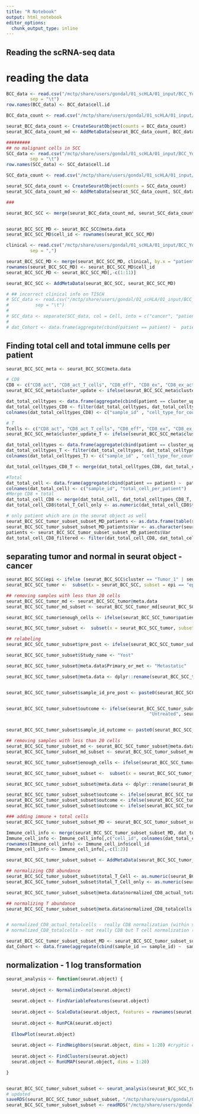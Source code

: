```yaml
---
title: "R Notebook"
output: html_notebook
editor_options: 
  chunk_output_type: inline
---
```



## Reading the scRNA-seq data

# reading the data
```r

BCC_data <- read.csv("/mctp/share/users/gondal/01_scHLA/01_input/BCC_Yost/GSE123813_bcc_all_metadata.txt.gz", 
         sep = "\t")
row.names(BCC_data) <- BCC_data$cell.id

BCC_data_count <- read.csv("/mctp/share/users/gondal/01_scHLA/01_input/BCC_Yost/GSE123813_bcc_scRNA_counts.txt.gz", sep = "\t")

seurat_BCC_data_count <- CreateSeuratObject(counts = BCC_data_count)
seurat_BCC_data_count_md <- AddMetaData(seurat_BCC_data_count, BCC_data)

#########
## no malignant cells in SCC
SCC_data <- read.csv("/mctp/share/users/gondal/01_scHLA/01_input/BCC_Yost/GSE123813_scc_metadata.txt.gz", 
         sep = "\t")
row.names(SCC_data) <- SCC_data$cell.id

SCC_data_count <- read.csv("/mctp/share/users/gondal/01_scHLA/01_input/BCC_Yost/GSE123813_scc_scRNA_counts.txt.gz", sep = "\t")

seurat_SCC_data_count <- CreateSeuratObject(counts = SCC_data_count)
seurat_SCC_data_count_md <- AddMetaData(seurat_SCC_data_count, SCC_data)

###

seurat_BCC_SCC <- merge(seurat_BCC_data_count_md, seurat_SCC_data_count_md)


seurat_BCC_SCC_MD <- seurat_BCC_SCC@meta.data
seurat_BCC_SCC_MD$cell_id <- rownames(seurat_BCC_SCC_MD)

clinical <- read.csv("/mctp/share/users/gondal/01_scHLA/01_input/BCC_Yost/yost.csv", 
         sep = ",")

seurat_BCC_SCC_MD <- merge(seurat_BCC_SCC_MD, clinical, by.x = "patient", "Patient")
rownames(seurat_BCC_SCC_MD) <- seurat_BCC_SCC_MD$cell_id
seurat_BCC_SCC_MD <- seurat_BCC_SCC_MD[,-c(1:11)]

seurat_BCC_SCC <- AddMetaData(seurat_BCC_SCC, seurat_BCC_SCC_MD)

```



```r
# ## incorrect clinical info on TISCH
# SCC_data <- read.csv("/mctp/share/users/gondal/01_scHLA/01_input/BCC_Yost/SCC_GSE123813_aPD1_CellMetainfo_table.tsv",
#          sep = "\t")
# 
# SCC_data <- separate(SCC_data, col = Cell, into = c("cancer", "patient", "pre_post", "cell", "cell_id"), remove = FALSE, sep = "\\.")
# 
# dat_Cohort <- data.frame(aggregate(cbind(patient == patient) ~  patient + TimePoint + Treatment + Stage + Response, SCC_data, length))

```



## Finding total cell and total immune cells per patient
```r

seurat_BCC_SCC_meta <- seurat_BCC_SCC@meta.data

# CD8
CD8 <- c("CD8_act", "CD8_act_T_cells", "CD8_eff", "CD8_ex", "CD8_ex_act", "CD8_ex_T_cells", "CD8_mem", "CD8_mem_T_cells", "CD8_naive")
seurat_BCC_SCC_meta$cluster_update <- ifelse(seurat_BCC_SCC_meta$cluster %in% CD8, "CD8t", seurat_BCC_SCC_meta$cluster)

dat_total_celltypes <- data.frame(aggregate(cbind(patient == cluster_update) ~  patient + cluster_update, seurat_BCC_SCC_meta, length))
dat_total_celltypes_CD8 <- filter(dat_total_celltypes, dat_total_celltypes$cluster_update == "CD8t")
colnames(dat_total_celltypes_CD8) <- c("sample_id" , "cell_type_for_count", "total_T_Cell")

# T
Tcells <- c("CD8_act", "CD8_act_T_cells", "CD8_eff", "CD8_ex", "CD8_ex_act", "CD8_ex_T_cells", "CD8_mem", "CD8_mem_T_cells", "CD8_naive", "CD4_T_cells", "Tcell_prolif", "Tfh", "Th17", "Treg", "Tregs")
seurat_BCC_SCC_meta$cluster_update_T <- ifelse(seurat_BCC_SCC_meta$cluster %in% Tcells, "T_cells", seurat_BCC_SCC_meta$cluster)

dat_total_celltypes <- data.frame(aggregate(cbind(patient == cluster_update_T) ~  patient + cluster_update_T, seurat_BCC_SCC_meta, length))
dat_total_celltypes_T <- filter(dat_total_celltypes, dat_total_celltypes$cluster_update_T == "T_cells")
colnames(dat_total_celltypes_T) <- c("sample_id" , "cell_type_for_count", "total_T_Cell_only")

dat_total_celltypes_CD8_T <- merge(dat_total_celltypes_CD8, dat_total_celltypes_T, by = "sample_id")

#Total
dat_total_cell <- data.frame(aggregate(cbind(patient == patient) ~  patient, seurat_BCC_SCC_meta, length))
colnames(dat_total_cell) <- c("sample_id", "total_cell_per_patient")
#Merge CD8 + total
dat_total_cell_CD8 <- merge(dat_total_cell, dat_total_celltypes_CD8_T, by = "sample_id")
dat_total_cell_CD8$total_T_Cell_only <- as.numeric(dat_total_cell_CD8$total_T_Cell_only)

# only patient which are in the seurat object as well
seurat_BCC_SCC_tumor_subset_subset_MD_patients <- as.data.frame(table(seurat_BCC_SCC_tumor_subset_subset$sample_id))
seurat_BCC_SCC_tumor_subset_subset_MD_patients$Var <- as.character(seurat_BCC_SCC_tumor_subset_subset_MD_patients$Var1)
patients <- seurat_BCC_SCC_tumor_subset_subset_MD_patients$Var 
dat_total_cell_CD8_filtered <- filter(dat_total_cell_CD8, dat_total_cell_CD8$sample_id %in% patients)
```


## separating tumor and normal in seurat object - cancer
```r

seurat_BCC_SCC$epi <- ifelse (seurat_BCC_SCC$cluster == "Tumor_1" | seurat_BCC_SCC$cluster == "Tumor_2", "epi", "not_epi")
seurat_BCC_SCC_tumor <-  subset(x = seurat_BCC_SCC, subset = epi == "epi")

## removing samples with less than 20 cells
seurat_BCC_SCC_tumor_md <- seurat_BCC_SCC_tumor@meta.data
seurat_BCC_SCC_tumor_md_subset <- seurat_BCC_SCC_tumor_md[seurat_BCC_SCC_tumor_md$patient %in% names(which(table(seurat_BCC_SCC_tumor_md$patient) > 20)), ]

seurat_BCC_SCC_tumor$enough_cells <- ifelse(seurat_BCC_SCC_tumor$patient %in% seurat_BCC_SCC_tumor_md_subset$patient, "enough", "not_enough")

seurat_BCC_SCC_tumor_subset <-  subset(x = seurat_BCC_SCC_tumor, subset = enough_cells == "enough")

## relabeling
seurat_BCC_SCC_tumor_subset$pre_post <- ifelse(seurat_BCC_SCC_tumor_subset$treatment == "pre", "Pre", "Post")

seurat_BCC_SCC_tumor_subset$Study_name <- "Yost"

seurat_BCC_SCC_tumor_subset@meta.data$Primary_or_met <- "Metastatic"

seurat_BCC_SCC_tumor_subset@meta.data <- dplyr::rename(seurat_BCC_SCC_tumor_subset@meta.data , c(sample_id = patient) )


seurat_BCC_SCC_tumor_subset$sample_id_pre_post <- paste0(seurat_BCC_SCC_tumor_subset$sample_id, "_", seurat_BCC_SCC_tumor_subset$pre_post )


seurat_BCC_SCC_tumor_subset$outcome <- ifelse(seurat_BCC_SCC_tumor_subset$pre_post == "Pre", 
                                                      "Untreated", seurat_BCC_SCC_tumor_subset$Response)


seurat_BCC_SCC_tumor_subset$sample_id_outcome <- paste0(seurat_BCC_SCC_tumor_subset$sample_id, "_", seurat_BCC_SCC_tumor_subset$outcome )

## removing samples with less than 20 cells
seurat_BCC_SCC_tumor_subset_md <- seurat_BCC_SCC_tumor_subset@meta.data
seurat_BCC_SCC_tumor_subset_md_subset <- seurat_BCC_SCC_tumor_subset_md[seurat_BCC_SCC_tumor_subset_md$sample_id_pre_post %in% names(which(table(seurat_BCC_SCC_tumor_subset_md$sample_id_pre_post) > 20)), ]

seurat_BCC_SCC_tumor_subset$enough_cells <- ifelse(seurat_BCC_SCC_tumor_subset$sample_id_pre_post %in% seurat_BCC_SCC_tumor_subset_md_subset$sample_id_pre_post, "enough", "not_enough")

seurat_BCC_SCC_tumor_subset_subset <-  subset(x = seurat_BCC_SCC_tumor_subset, subset = enough_cells == "enough")

seurat_BCC_SCC_tumor_subset_subset@meta.data <- dplyr::rename(seurat_BCC_SCC_tumor_subset_subset@meta.data , c(cell_id = cell.id) )

seurat_BCC_SCC_tumor_subset_subset$outcome <- ifelse(seurat_BCC_SCC_tumor_subset_subset$outcome == "Yes", "R", seurat_BCC_SCC_tumor_subset_subset$outcome)
seurat_BCC_SCC_tumor_subset_subset$outcome <- ifelse(seurat_BCC_SCC_tumor_subset_subset$outcome == "No", "NR", seurat_BCC_SCC_tumor_subset_subset$outcome)
seurat_BCC_SCC_tumor_subset_subset$outcome <- ifelse(seurat_BCC_SCC_tumor_subset_subset$outcome == "Untreated", "UT", seurat_BCC_SCC_tumor_subset_subset$outcome)

### adding immune + total cells
seurat_BCC_SCC_tumor_subset_subset_MD <- seurat_BCC_SCC_tumor_subset_subset@meta.data

Immune_cell_info <- merge(seurat_BCC_SCC_tumor_subset_subset_MD, dat_total_cell_CD8_filtered, by = "sample_id")
Immune_cell_info <- Immune_cell_info[,c("cell_id", colnames(dat_total_cell_CD8_filtered))]
rownames(Immune_cell_info) <- Immune_cell_info$cell_id
Immune_cell_info <- Immune_cell_info[,-c(1:2)]

seurat_BCC_SCC_tumor_subset_subset <- AddMetaData(seurat_BCC_SCC_tumor_subset_subset, Immune_cell_info)

## normalizing CD8 abundance
seurat_BCC_SCC_tumor_subset_subset$total_T_Cell <- as.numeric(seurat_BCC_SCC_tumor_subset_subset$total_T_Cell)
seurat_BCC_SCC_tumor_subset_subset$total_T_Cell_only <- as.numeric(seurat_BCC_SCC_tumor_subset_subset$total_T_Cell_only)

seurat_BCC_SCC_tumor_subset_subset@meta.data$normalized_CD8_actual_totalcells <- seurat_BCC_SCC_tumor_subset_subset@meta.data$total_T_Cell/seurat_BCC_SCC_tumor_subset_subset@meta.data$total_cell_per_patient

## normalizing T abundance
seurat_BCC_SCC_tumor_subset_subset@meta.data$normalized_CD8_totalcells <- seurat_BCC_SCC_tumor_subset_subset@meta.data$total_T_Cell_only/seurat_BCC_SCC_tumor_subset_subset@meta.data$total_cell_per_patient


# normalized_CD8_actual_totalcells - really CD8 normalization (within study comparison)
# normalized_CD8_totalcells - not really CD8 but T cell normalization (cross study comparison)
```

```r
seurat_BCC_SCC_tumor_subset_subset_MD <- seurat_BCC_SCC_tumor_subset_subset@meta.data
dat_Cohort <- data.frame(aggregate(cbind(sample_id == sample_id) ~  sample_id + pre_post + outcome, seurat_BCC_SCC_tumor_subset_subset_MD, length))

```

## normalization - 1 log transformation
```r
seurat_analysis <- function(seurat.object) {
  
  seurat.object <- NormalizeData(seurat.object)
  
  seurat.object <- FindVariableFeatures(seurat.object)
  
  seurat.object <- ScaleData(seurat.object, features = rownames(seurat.object))
  
  seurat.object <- RunPCA(seurat.object)
  
  ElbowPlot(seurat.object)
  
  seurat.object <- FindNeighbors(seurat.object, dims = 1:20) #cryptic cluster with 10
  
  seurat.object <- FindClusters(seurat.object)
  seurat.object <- RunUMAP(seurat.object, dims = 1:20)

}


seurat_BCC_SCC_tumor_subset_subset <- seurat_analysis(seurat_BCC_SCC_tumor_subset_subset)
# updated 
saveRDS(seurat_BCC_SCC_tumor_subset_subset, "/mctp/share/users/gondal/01_scHLA/03_output/BCC_York/version_02_01_01_22/seurat_BCC_SCC_tumor_subset_subset.RDS")
seurat_BCC_SCC_tumor_subset_subset <- readRDS("/mctp/share/users/gondal/01_scHLA/03_output/BCC_York/version_02_01_01_22/seurat_BCC_SCC_tumor_subset_subset.RDS")

```

